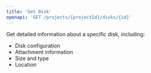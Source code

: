 ```yaml
---
title: 'Get Disk'
openapi: 'GET /projects/{projectId}/disks/{id}'
---
```


Get detailed information about a specific disk, including:

- Disk configuration
- Attachment information
- Size and type
- Location 